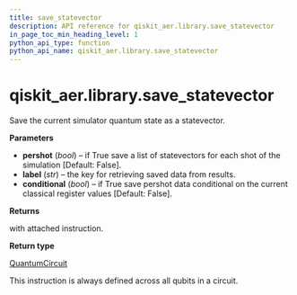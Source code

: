 ```yaml
---
title: save_statevector
description: API reference for qiskit_aer.library.save_statevector
in_page_toc_min_heading_level: 1
python_api_type: function
python_api_name: qiskit_aer.library.save_statevector
---
```


# qiskit\_aer.library.save\_statevector

<Function id="qiskit_aer.library.save_statevector" isDedicatedPage={true} github="https://github.com/qiskit/qiskit-aer/tree/stable/0.12/qiskit_aer/library/save_instructions/save_statevector.py" signature="save_statevector(self, label='statevector', pershot=False, conditional=False)">
  Save the current simulator quantum state as a statevector.

  **Parameters**

  *   **pershot** (*bool*) – if True save a list of statevectors for each shot of the simulation \[Default: False].
  *   **label** (*str*) – the key for retrieving saved data from results.
  *   **conditional** (*bool*) – if True save pershot data conditional on the current classical register values \[Default: False].

  **Returns**

  with attached instruction.

  **Return type**

  [QuantumCircuit](qiskit.circuit.QuantumCircuit "qiskit.circuit.QuantumCircuit")

  <Admonition title="Note" type="note">
    This instruction is always defined across all qubits in a circuit.
  </Admonition>
</Function>

